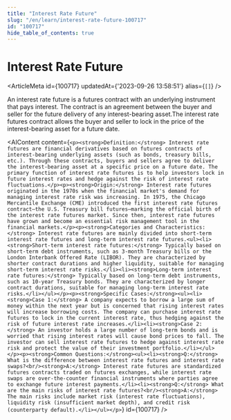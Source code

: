 ```yaml
---
title: "Interest Rate Future"
slug: "/en/learn/interest-rate-future-100717"
id: "100717"
hide_table_of_contents: true
---
```



# Interest Rate Future

<ArticleMeta id={100717} updatedAt={'2023-09-26 13:58:51'} alias={`[]`} />
<div className='border-solid border-b border-t-0 my-4 border-[var(--ifm-color-gray-300)]' />

An interest rate future is a futures contract with an underlying instrument that pays interest. The contract is an agreement between the buyer and seller for the future delivery of any interest-bearing asset.The interest rate futures contract allows the buyer and seller to lock in the price of the interest-bearing asset for a future date.

<AIContent content={`<p><strong>Definition:</strong> Interest rate futures are financial derivatives based on futures contracts of interest-bearing underlying assets (such as bonds, treasury bills, etc.). Through these contracts, buyers and sellers agree to deliver the interest-bearing asset at a specific price on a future date. The primary function of interest rate futures is to help investors lock in future interest rates and hedge against the risk of interest rate fluctuations.</p><p><strong>Origin:</strong> Interest rate futures originated in the 1970s when the financial market's demand for managing interest rate risk was increasing. In 1975, the Chicago Mercantile Exchange (CME) introduced the first interest rate futures contract—the U.S. Treasury bill futures—marking the official birth of the interest rate futures market. Since then, interest rate futures have grown and become an essential risk management tool in the financial markets.</p><p><strong>Categories and Characteristics:</strong> Interest rate futures are mainly divided into short-term interest rate futures and long-term interest rate futures.<ul><li><strong>Short-term interest rate futures:</strong> Typically based on short-term debt instruments, such as 3-month Treasury bills or the London Interbank Offered Rate (LIBOR). They are characterized by shorter contract durations and higher liquidity, suitable for managing short-term interest rate risks.</li><li><strong>Long-term interest rate futures:</strong> Typically based on long-term debt instruments, such as 10-year Treasury bonds. They are characterized by longer contract durations, suitable for managing long-term interest rate risks.</li></ul></p><p><strong>Specific Cases:</strong><ul><li><strong>Case 1:</strong> A company expects to borrow a large sum of money within the next year but is concerned that rising interest rates will increase borrowing costs. The company can purchase interest rate futures to lock in the current interest rate, thus hedging against the risk of future interest rate increases.</li><li><strong>Case 2:</strong> An investor holds a large number of long-term bonds and is worried that rising interest rates will cause bond prices to fall. The investor can sell interest rate futures to hedge against interest rate risk and protect the value of their investment portfolio.</li></ul></p><p><strong>Common Questions:</strong><ul><li><strong>Q:</strong> What is the difference between interest rate futures and interest rate swaps?<br/><strong>A:</strong> Interest rate futures are standardized futures contracts traded on futures exchanges, while interest rate swaps are over-the-counter financial instruments where parties agree to exchange future interest payments.</li><li><strong>Q:</strong> What are the main risks of interest rate futures?<br/><strong>A:</strong> The main risks include market risk (interest rate fluctuations), liquidity risk (insufficient market depth), and credit risk (counterparty default).</li></ul></p>`} id={100717} />
